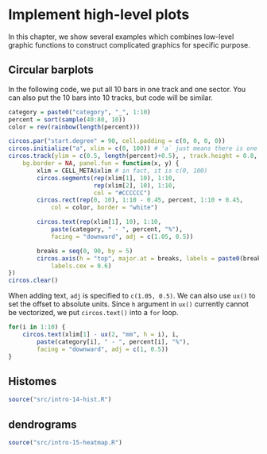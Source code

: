 
# Implement high-level plots {#high-level-plots}

In this chapter, we show several examples which combines low-level graphic
functions to construct complicated graphics for specific purpose.

## Circular barplots {#circular-barplot}

In the following code, we put all 10 bars in one track and one sector.
You can also put the 10 bars into 10 tracks, but code will be similar. 

```r
category = paste0("category", "_", 1:10)
percent = sort(sample(40:80, 10))
color = rev(rainbow(length(percent)))

circos.par("start.degree" = 90, cell.padding = c(0, 0, 0, 0))
circos.initialize("a", xlim = c(0, 100)) # 'a` just means there is one sector
circos.track(ylim = c(0.5, length(percent)+0.5), , track.height = 0.8, 
    bg.border = NA, panel.fun = function(x, y) {
        xlim = CELL_META$xlim # in fact, it is c(0, 100)
        circos.segments(rep(xlim[1], 10), 1:10,
                        rep(xlim[2], 10), 1:10,
                        col = "#CCCCCC")
        circos.rect(rep(0, 10), 1:10 - 0.45, percent, 1:10 + 0.45,
        	col = color, border = "white")

        circos.text(rep(xlim[1], 10), 1:10, 
        	paste(category, " - ", percent, "%"), 
            facing = "downward", adj = c(1.05, 0.5)) 

        breaks = seq(0, 90, by = 5)
        circos.axis(h = "top", major.at = breaks, labels = paste0(breaks, "%"), 
        	labels.cex = 0.6)
})
circos.clear()
```

When adding text, `adj` is specified to `c(1.05, 0.5)`. We can also use `ux()` to set the offset
to absolute units. Since `h` argument in `ux()` currently cannot be vectorized, we put `circos.text()`
into a `for` loop.

```r
for(i in 1:10) {
    circos.text(xlim[1] - ux(2, "mm", h = i), i, 
    	paste(category[i], " - ", percent[i], "%"), 
        facing = "downward", adj = c(1, 0.5))
}
```

## Histomes

```r
source("src/intro-14-hist.R")
```


## dendrograms

```r
source("src/intro-15-heatmap.R")

```
